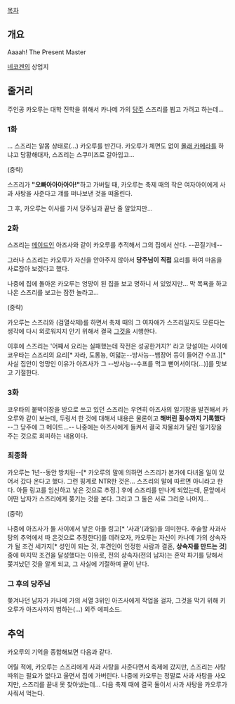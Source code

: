 [[목차]]

== 개요 ==

Aaaah! The Present Master

[[네코겐]]의 상업지

== 줄거리 ==

주인공 카오루는 대학 진학을 위해서 카나메 가의 [[당주]] 스즈리를 뵙고 가려고 하는데...

=== 1화 ===

... 스즈리는 알몸 상태로(...) 카오루를 반긴다. 카오루가 체면도 없이 [[몰래 카메라]]를 하냐고 당황해대자, 스즈리는 스쿠미즈로 갈아입고...

(중략)

스즈리가 '''"오빠아아아아아!"'''하고 가버릴 때, 카오루는 축제 때의 작은 여자아이에게 사과 사탕을 사준다고 걔를 떠나보낸 것을 떠올린다.

그 후, 카오루는 이사를 가서 당주님과 끝난 줄 알았지만...

=== 2화 ===

스즈리는 [[메이드]]인 아즈사와 같이 카오루를 추적해서 그의 집에서 산다. --끈질기네--

그러나 스즈리는 카오루가 자신을 안아주지 않아서 '''당주님이 직접''' 요리를 하여 마음을 사로잡아 보겠다고 했다.

나중에 집에 돌아온 카오루는 엉망이 된 집을 보고 멍하니 서 있었지만... 막 목욕을 하고 나온 스즈리를 보고는 잠깐 놀라고...

(중략)

카오루는 스즈리와 (검열삭제)를 하면서 축제 때의 그 여자애가 스즈리일지도 모른다는 생각에 다시 외로워지지 안기 위해서 결국 [[나카다C|그것]]을 시행한다.

이후에 스즈리는 '어째서 요리는 실패했는데 작전은 성공한거지?' 라고 망설이는 사이에 코우타는 스즈리의 요리[* 자라, 도롱뇽, 여덟눈--방사능--뱀장어 등이 들어간 수프.][* 사실 집안이 엉망인 이유가 아즈사가 그 --방사능--수프를 먹고 뻗어서이다(...)]를 맛보고 기절한다.

=== 3화 ===

코우타의 붙박이장을 방으로 쓰고 있던 스즈리는 우연히 아즈사의 일기장을 발견해서 카오루와 같이 보는데, 두링서 한 것에 대해서 내용은 물론이고 '''해버린 횟수까지 기록했다''' --그 당주에 그 메이드...-- 나중에는 아즈사에게 들켜서 결국 자물쇠가 달린 일기장을 주는 것으로 회피하는 내용이다.

=== 최종화 ===

카오루는 1년--동안 방치된--[* 카오루의 말에 의하면 스즈리가 본가에 다녀올 일이 있어서 갔다 온다고 했다. 그런 핑계로 NTR한 것은... 스즈리의 말에 따르면 아니라고 한다. 아들 링고를 임신하고 낳은 것으로 추정.] 후에 스즈리를 만나게 되었는데, 문앞에서 어떤 남자가 스즈리에게 쫒기는 것을 본다. 그리고 그 둘은 서로 그리운 나머지...

(중략)

나중에 아즈사가 둘 사이에서 낳은 아들 링고[* '사과'(과일)을 의미한다. 후술할 사과사탕의 추억에서 따 온것으로 추정한다]를 데려오자, 카오루는 자신이 카나메 가의 상속자가 될 조건 세가지[* 성인이 되는 것, 후견인이 인정한 사람과 결혼, '''상속자를 만드는 것'''] 중에 마지막 조건을 달성했다는 이유로, 전의 상속자(전의 남자)는 혼약 파기를 당해서 쫒겨났던 것을 알게 되고, 그 사실에 기절하며 끝이 난다.

=== 그 후의 당주님 ===

쫒겨나던 남자가 카나메 가의 서열 3위인 아즈사에게 작업을 걸자, 그것을 막기 위해 키오루가 아즈사까지 범하는(...) 외주 에피소드.

== 추억 ==

카오루의 기억을 종합해보면 다음과 같다.

어릴 적에, 카오루는 스즈리에게 사과 사탕을 사준다면서 축제에 갔지만, 스즈리는 사탕 따위는 필요가 없다고 울면서 집에 가버린다. 나중에 카오루는 정말로 사과 사탕을 사오지만, 스즈리를 끝내 못 찾아냈는데... 다음 축제 때에 결국 둘이서 사과 사탕을 카오루가 사줘서 먹는다.
﻿
